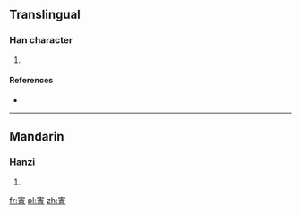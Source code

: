 ==Translingual==

===Han character===
{{Han char|rn=40|rad=宀|as=08|sn=11|four=|canj=十手一月 (JQMB)}}

# {{defn|Han|sort=宀08}}

====References====
* {{Han ref|kx=0288.170|dkj=07211|dj=0571.060|hdz=20936.050|uh=5BC8|ud=23496}}

----

==Mandarin==

===Hanzi===
{{cmn-hanzi|pin=[[qīng]] ([[qing1]])|wg=ch'ing<sup>1</sup>}}

# {{defn|lang=cmn|sort=宀08}}

[[fr:寈]]
[[pl:寈]]
[[zh:寈]]